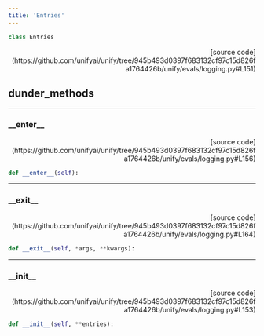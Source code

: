 ```yaml
---
title: 'Entries'
---
```


```python
class Entries
```

<p align="right">[source code](https://github.com/unifyai/unify/tree/945b493d0397f683132cf97c15d826fa1764426b/unify/evals/logging.py#L151)</p>



## dunder_methods

---

### \_\_enter\_\_

<p align="right">[source code](https://github.com/unifyai/unify/tree/945b493d0397f683132cf97c15d826fa1764426b/unify/evals/logging.py#L156)</p>

```python
def __enter__(self):
```



---

### \_\_exit\_\_

<p align="right">[source code](https://github.com/unifyai/unify/tree/945b493d0397f683132cf97c15d826fa1764426b/unify/evals/logging.py#L164)</p>

```python
def __exit__(self, *args, **kwargs):
```



---

### \_\_init\_\_

<p align="right">[source code](https://github.com/unifyai/unify/tree/945b493d0397f683132cf97c15d826fa1764426b/unify/evals/logging.py#L153)</p>

```python
def __init__(self, **entries):
```

